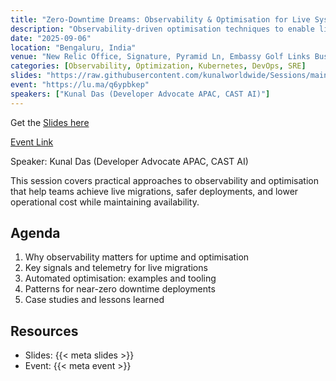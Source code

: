 ```yaml
---
title: "Zero-Downtime Dreams: Observability & Optimisation for Live Systems"
description: "Observability-driven optimisation techniques to enable live migrations, cost savings, and resilient systems with minimal downtime."
date: "2025-09-06"
location: "Bengaluru, India"
venue: "New Relic Office, Signature, Pyramid Ln, Embassy Golf Links Business Park, Challaghatta"
categories: [Observability, Optimization, Kubernetes, DevOps, SRE]
slides: "https://raw.githubusercontent.com/kunalworldwide/Sessions/main/2025/Observability%20%26%20Optimisation/Zero-Downtime%20Dreams_compressed.pdf"
event: "https://lu.ma/q6ypbkep"
speakers: ["Kunal Das (Developer Advocate APAC, CAST AI)"]
---
```


Get the [Slides here]({{< meta slides >}})

[Event Link]({{< meta event >}})

Speaker: Kunal Das (Developer Advocate APAC, CAST AI)

This session covers practical approaches to observability and optimisation that help teams achieve live migrations, safer deployments, and lower operational cost while maintaining availability.

## Agenda

1. Why observability matters for uptime and optimisation
2. Key signals and telemetry for live migrations
3. Automated optimisation: examples and tooling
4. Patterns for near-zero downtime deployments
5. Case studies and lessons learned

## Resources

- Slides: {{< meta slides >}}
- Event: {{< meta event >}}
